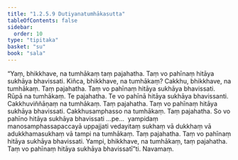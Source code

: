 ```yaml
---
title: "1.2.5.9 Dutiyanatumhākasutta"
tableOfContents: false
sidebar:
  order: 10
type: "tipitaka"
basket: "su"
book: "sala"
---
```



<DynamicBreadcrumb />

<Division number="102" book="sala" bookNo="13" page="304">

<Paragraph number="536" book="sala">
“Yaṃ, bhikkhave, na tumhākaṃ taṃ pajahatha. Taṃ vo pahīnaṃ hitāya sukhāya bhavissati. Kiñca, bhikkhave, na tumhākaṃ? Cakkhu, bhikkhave, na tumhākaṃ. Taṃ pajahatha. Taṃ vo pahīnaṃ hitāya sukhāya bhavissati. Rūpā na tumhākaṃ. Te pajahatha. Te vo pahīnā hitāya sukhāya bhavissanti. Cakkhuviññāṇaṃ na tumhākaṃ. Taṃ pajahatha. Taṃ vo pahīnaṃ hitāya sukhāya bhavissati. Cakkhusamphasso na tumhākaṃ. Taṃ pajahatha. So vo pahīno hitāya sukhāya bhavissati …pe…  yampidaṃ manosamphassapaccayā uppajjati vedayitaṃ sukhaṃ vā dukkhaṃ vā adukkhamasukhaṃ vā tampi na tumhākaṃ. Taṃ pajahatha. Taṃ vo pahīnaṃ hitāya sukhāya bhavissati. Yampi, bhikkhave, na tumhākaṃ, taṃ pajahatha. Taṃ vo pahīnaṃ hitāya sukhāya bhavissatī”ti.

</Paragraph>
</Division>

<Paragraph number="537" type="center" book="sala">
Navamaṃ.
</Paragraph>